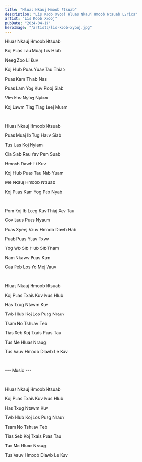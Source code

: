 ```yaml
---
title: "Hluas Nkauj Hmoob Ntsuab"
description: "Lis Koob Xyooj Hluas Nkauj Hmoob Ntsuab Lyrics"
artist: "Lis Koob Xyooj"
pubDate: "2024-04-19"
heroImage: "/artists/lis-koob-xyooj.jpg"
---
```


Hluas Nkauj Hmoob Ntsuab

Koj Puas Tau Muaj Tus Hlub

Neeg Zoo Li Kuv

Koj Hlub Puas Yuav Tau Thiab

Puas Kam Thiab Nas

Puas Lam Yog Kuv Plooj Siab

Vim Kuv Nyiag Nyiam

Koj Lawm Tiag Tiag Leej Muam

<br />

Hluas Nkauj Hmoob Ntsuab

Puas Muaj Ib Tug Hauv Siab

Tus Uas Koj Nyiam

Cia Siab Rau Yav Pem Suab

Hmoob Dawb Li Kuv

Koj Hlub Puas Tau Nab Yuam

Me Nkauj Hmoob Ntsuab

Koj Puas Kam Yog Peb Nyab

<br />

Pom Koj Ib Leeg Kuv Thiaj Xav Tau

Cov Laus Puas Nyaum

Puas Xyeej Vauv Hmoob Dawb Hab

Puab Puas Yuav Txwv

Yog Wb Sib Hlub Sib Tham

Nam Nkawv Puas Kam

Caa Peb Los Yo Mej Vauv

<br />

Hluas Nkauj Hmoob Ntsuab

Koj Puas Txais Kuv Mus Hlub

Has Txug Ntawm Kuv

Twb Hlub Koj Los Puag Nrauv

Tsam No Tshuav Teb

Tias Seb Koj Txais Puas Tau

Tus Me Hluas Nraug

Tus Vauv Hmoob Dlawb Le Kuv

<br />

--- Music ---

<br />

Hluas Nkauj Hmoob Ntsuab

Koj Puas Txais Kuv Mus Hlub

Has Txug Ntawm Kuv

Twb Hlub Koj Los Puag Nrauv

Tsam No Tshuav Teb

Tias Seb Koj Txais Puas Tau

Tus Me Hluas Nraug

Tus Vauv Hmoob Dlawb Le Kuv
